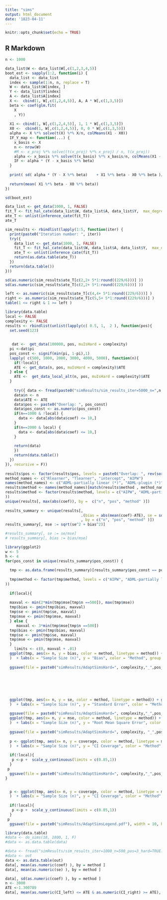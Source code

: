 ```yaml
---
title: "sims"
output: html_document
date: '1823-04-11'
---
```


```r
knitr::opts_chunk$set(echo = TRUE)
```

## R Markdown


```r
n <- 1000

data_list$W <- data_list$W[,c(1,2,3,4,5)]
boot_est <- sapply(1:2, function(i) {
  data_list <- data_list
  index <- sample(1:n, n, replace = T)
  W <- data_list$W[index, ]
  Y <- data_list$Y[index]
  A <- data_list$A[index]
  X <-  cbind(1, W[,c(1,2,4,5)], A, A * W[,c(1,3,5)])
  beta <- coef(glm.fit(
    X
    , Y))
  
  X1 <- cbind(1, W[,c(1,2,4,5)], 1, 1 * W[,c(1,3,5)])
  X0 <-  cbind(1, W[,c(1,2,4,5)], 0, 0 * W[,c(1,3,5)])
  alpha <- X %*% solve(t(X) %*% X/n, colMeans(X1 - X0))
  IF_Y_map <- function(...) {
    x_basis <- X
    n <- nrow(W)
    #M <- x_proj %*% solve((t(x_proj) %*% x_proj) / n, t(x_proj))
    alpha <- x_basis %*% solve(t(x_basis) %*% x_basis/n, colMeans(X1 - X0)  )
    IF <- alpha * (Y - x_basis %*% beta)
  }
  
  print( sd( alpha * (Y - X %*% beta)    + X1 %*% beta - X0 %*% beta )/sqrt(n))
  
  return(mean( X1 %*% beta - X0 %*% beta))
})

sd(boot_est)
```

```r


data_list <- get_data(1000, 1, FALSE)
fit_T <- fit_hal_cate(data_list$W, data_list$A, data_list$Y,  max_degree = 1, num_knots = 1, smoothness_orders = 1,max_degree_cate =1, num_knots_cate = 1, smoothness_orders_cate = 1,    screen_variables = TRUE, fit_control = list(parallel = TRUE))
ate_T <- unlist(inference_cate(fit_T))
ate_T

```


```r
sim_results <- rbindlist(lapply(1:5, function(iter) {
  print(paste0("Iteration number: ", iter))
  try({
    data_list <- get_data(1000, 1, FALSE)
    fit_T <- fit_hal_cate(data_list$W, data_list$A, data_list$Y,  max_degree = 1, num_knots = 1, smoothness_orders = 1,max_degree_cate =1, num_knots_cate = 1, smoothness_orders_cate = 1,    screen_variables = TRUE, fit_control = list(parallel = TRUE))
    ate_T <- unlist(inference_cate(fit_T))
    return(as.data.table(ate_T))
  })
  return(data.table())
}))

```

```r
sd(as.numeric(sim_results$ate_T[c(2,2+ 5*1:round((229/6)))] ))
sd(as.numeric(sim_results$ate_T[c(2,2+ 5*1:round((229/6)))] ))

left <- as.numeric(sim_results$ate_T[c(4,4+ 5*1:round((229/6)))] )
right <- as.numeric(sim_results$ate_T[c(5,5+ 5*1:round((229/6)))] )
table(1 <= right & 1 >= left )
```



```r
library(data.table)
local <- FALSE
complexity <- FALSE
results <- rbindlist(unlist(lapply(c( 0.5, 1,  2 ), function(pos){
  set.seed(123)
   
 
   dat <-  get_data(100000, pos, muIsHard = complexity) 
  pi <-dat$pi
  pos_const <- signif(min(pi, 1-pi),1)
  lapply( c(500, 1000, 2000, 3000, 4000, 5000), function(n){
    if(!local){
    ATE <- get_data(n, pos, muIsHard = complexity)$ATE
  } else {
    ATE <-  get_data_local_alt(n, pos, muIsHard = complexity)$ATE
  }
    
    try({ data <- fread(paste0("simResults/sim_results_iter=5000_n=",n,"_pos=", pos, "_hard=", complexity, "_local_", local, ".csv"))
    data$n <- n
    data$ATE <- ATE
    data$pos <- paste0("Overlap: ", pos_const)
    data$pos_const <- as.numeric(pos_const)
    if(n==1000 & !local) {
      data <- data[abs(data$coef) <= 10,]
    }
    if(n==2000 & local) {
      data <- data[abs(data$coef) <= 10,]
    }
    
    return(data)
    })
    return(data.table())
  })
}), recursive = F))
 
results$pos <- factor(results$pos, levels = paste0("Overlap: ", rev(sort(unique(results$pos_const)))))
method_names <- c("Rlearner", "Tlearner", "intercept", "AIPW")
names(method_names) <- c("ADML-partially linear (*)", "ADML-plugin (*)", "semiparametric", "AIPW")
results$method <- names(method_names)[match(results$method , method_names)]
results$method <- factor(results$method, levels = c("AIPW", "ADML-partially linear (*)", "ADML-plugin (*)", "semiparametric"
))
unique(results[, max(abs(coef)), by =  c("n", "pos", "method" )])
 
results_summary <- unique(results[, 
                                  .(bias = abs(mean(coef)-ATE), se = sd(coef), pos_const = pos_const[1], coverage =  mean(CI_left <= ATE & CI_right >= ATE))
                                  , by = c("n", "pos", "method" )])
results_summary[, mse := sqrt(se^2 + bias^2)]

#results_summary[, se := se/mse]
# results_summary[, bias := bias/mse]

library(ggplot2)
w <- 5
h <- 4
for(pos_const in unique(results_summary$pos_const)) {
  
  tmp <- as.data.frame(results_summary)[results_summary$pos_const == pos_const,]
  
  tmp$method <- factor(tmp$method, levels = c("AIPW", "ADML-partially linear (*)", "ADML-plugin (*)", "semiparametric"
))
 
  if(local){
     
  maxval <- min(2*min(tmp$mse[tmp$n ==500]), max(tmp$mse))
  tmp$bias <- pmin(tmp$bias, maxval)
  tmp$se <- pmin(tmp$se, maxval)
  tmp$mse <- pmin(tmp$mse, maxval)
  } else {
     maxval <- 3*min(tmp$mse[tmp$n ==500])
  tmp$bias <- pmin(tmp$bias, maxval)
  tmp$se <- pmin(tmp$se, maxval)
  tmp$mse <- pmin(tmp$mse, maxval)
  }
    limits <- c(0, maxval + .01)
  ggplot(tmp, aes(x= n, y = bias, color = method, linetype = method)) + geom_line(size = 0.8) + facet_wrap(~pos, ncol =1)  + theme_bw() +     theme(  text = element_text(size=18), axis.text.x = element_text(size = 14 , hjust = 1, vjust = 0.5), legend.position = "none",   legend.box = "horizontal" 
  )  + labs(x = "Sample Size (n)", y = "Bias", color = "Method", group = "Method", linetype = "Method") +  scale_y_continuous( limits = limits) 
  
  ggsave(file = paste0("simResults/AdaptSimsHard=", complexity,"_",pos_const, "_local_", local, "Bias.pdf") , width = w, height = h)
 
      
 
      
                                      
                                     
  ggplot(tmp, aes(x= n, y = se, color = method, linetype = method)) + geom_line(size = 0.8) + facet_wrap(~pos, ncol =1) + theme_bw()  +     theme(  text = element_text(size=18), axis.text.x = element_text(size = 14 , hjust = 1, vjust = 0.5), legend.position = "none",   legend.box = "horizontal" 
  )  + labs(x = "Sample Size (n)", y = "Standard Error", color = "Method", group = "Method", linetype = "Method") +  scale_y_continuous( limits = limits)
  
  ggsave(file = paste0("simResults/AdaptSimsHard=", complexity,"_",pos_const, "_local_", local, "SE.pdf"), width = w, height = h)
  ggplot(tmp, aes(x= n, y = mse, color = method, linetype = method)) + geom_line(size = 0.8) + facet_wrap(~pos, ncol =1) + theme_bw()  +     theme(  text = element_text(size=18), axis.text.x = element_text(size = 14 , hjust = 1, vjust = 0.5), legend.position = "none",   legend.box = "horizontal" 
  )  + labs(x = "Sample Size (n)", y = "Root Mean Square Error", color = "Method", group = "Method", linetype = "Method")  +  scale_y_continuous( limits = limits)
  
  ggsave(file = paste0("simResults/AdaptSimsHard=", complexity, "_",pos_const, "_local_", local,"MSE.pdf"), width = w, height = h)
  
  p <- ggplot(tmp, aes(x= n, y = coverage, color = method, linetype = method)) + geom_line(size = 0.8) + facet_wrap(~pos, ncol =1)+ scale_y_log10() + geom_hline(yintercept = 0.95, color = "grey") + theme_bw() +     theme(  text = element_text(size=18), axis.text.x = element_text(size = 14 , hjust = 1, vjust = 0.5), legend.position = "none",   legend.box = "none" 
  )  + labs(x = "Sample Size (n)", y = "CI Coverage", color = "Method", group = "Method", linetype = "Method")  
  
  if(!local){
   p <-p +  scale_y_continuous(limits = c(0.85,1))
  }
 p  
  ggsave(file = paste0("simResults/AdaptSimsHard=", complexity,"_",pos_const, "_local_", local,  "CI.pdf"), width = w, height = h)
}


  p <- ggplot(tmp, aes(x= n, y = coverage, color = method, linetype = method)) + geom_line(size = 0.8) + facet_wrap(~pos, ncol =1)+ scale_y_log10() + geom_hline(yintercept = 0.95, color = "grey") + theme_bw() +     theme(  text = element_text(size=18), axis.text.x = element_text(size = 14 , hjust = 1, vjust = 0.5), legend.position = "bottom",   legend.box = "horizontal" , legend.title = element_blank()
  )  + labs(x = "Sample Size (n)", y = "CI Coverage", color = "Method", group = "Method", linetype = "Method")  
  
  if(!local){
   p <-p +  scale_y_continuous(limits = c(0.85,1))
  }
 p  
  ggsave(file = paste0("simResults/AdaptSimsLegend.pdf"), width = 10, height = 6)
```

```r

library(data.table)
#data <- do_sims(18, 1800, 1, F)
#data <- as.data.table(data)

#data <- fread("simResults/sim_results_iter=1000_n=500_pos=3_hard=TRUE.csv")
#data <- out
data <- as.data.table(out)
data[, mean(as.numeric(coef) ), by = method ]
data[, mean(as.numeric(se) ), by = method ]

data[, sd(as.numeric(coef) ), by = method ]
n <- 3000
ATE <-1.300789
data[, mean(as.numeric(CI_left) <= ATE & as.numeric(CI_right) >= ATE), by = method ]
```
